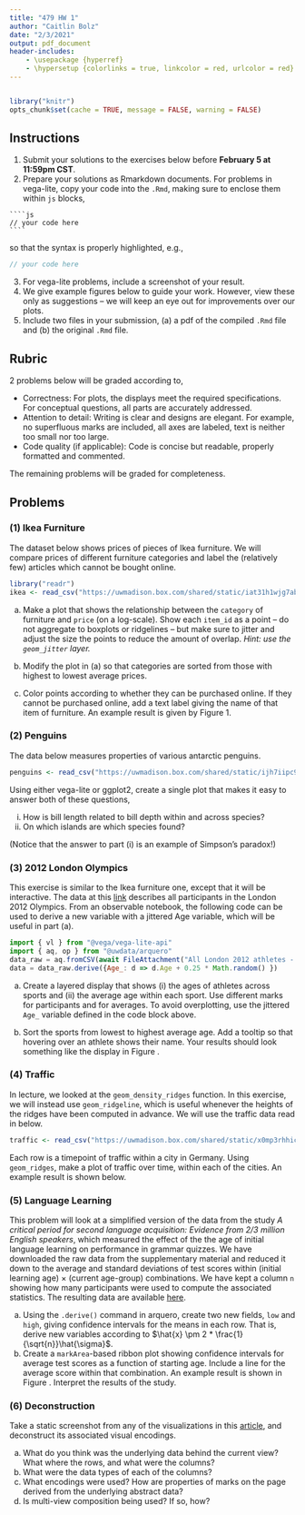```yaml
---
title: "479 HW 1"
author: "Caitlin Bolz"
date: "2/3/2021"
output: pdf_document
header-includes:
    - \usepackage {hyperref}
    - \hypersetup {colorlinks = true, linkcolor = red, urlcolor = red}
---
```


```r

```


```r
library("knitr")
opts_chunk$set(cache = TRUE, message = FALSE, warning = FALSE)
```

## Instructions

1. Submit your solutions to the exercises below before **February 5 at 11:59pm
CST**.
2. Prepare your solutions as Rmarkdown documents. For problems in vega-lite,
copy your code into the `.Rmd`, making sure to enclose them within `js` blocks,

`````
````js
// your code here
````
`````

so that the syntax is properly highlighted, e.g.,

````js
// your code here
````

3. For vega-lite problems, include a screenshot of your result.
4. We give example figures below to guide your work. However, view these only as
suggestions -- we will keep an eye out for improvements over our plots.
5. Include two files in your submission, (a) a pdf of the compiled `.Rmd` file
and (b) the original `.Rmd` file.

## Rubric

2 problems below will be graded according to,

* Correctness: For plots, the displays meet the required specifications. For
conceptual questions, all parts are accurately addressed.
* Attention to detail: Writing is clear and designs are elegant. For example, no
superfluous marks are included, all axes are labeled, text is neither too small
nor too large.
* Code quality (if applicable): Code is concise but readable, properly formatted
and commented.

The remaining problems will be graded for completeness.

## Problems

### (1) Ikea Furniture

The dataset below shows prices of pieces of Ikea furniture. We will compare
prices of different furniture categories and label the (relatively few) articles
which cannot be bought online.

```r
library("readr")
ikea <- read_csv("https://uwmadison.box.com/shared/static/iat31h1wjg7abhd2889cput7k264bdzd.csv")
```
a. Make a plot that shows the relationship between the `category` of furniture
and `price` (on a log-scale). Show each `item_id` as a point -- do not aggregate
to boxplots or ridgelines -- but make sure to jitter and adjust the size the
points to reduce the amount of overlap. _Hint: use the `geom_jitter` layer._

b. Modify the plot in (a) so that categories are sorted from those with highest
to lowest average prices.

c. Color points according to whether they can be purchased online. If they
cannot be purchased online, add a text label giving the name of that item of
furniture. An example result is given by Figure 1.

### (2) Penguins

The data below measures properties of various antarctic penguins.

```r
penguins <- read_csv("https://uwmadison.box.com/shared/static/ijh7iipc9ect1jf0z8qa2n3j7dgem1gh.csv")
```
Using either vega-lite or ggplot2, create a single plot that makes it easy to
answer both of these questions,

i) How is bill length related to bill depth within and across species? 
ii) On which islands are which species found?

(Notice that the answer to part (i) is an example of Simpson's paradox!)

### (3) 2012 London Olympics

This exercise is similar to the Ikea furniture one, except that it will be
interactive. The data at this
[link](https://uwmadison.box.com/s/rzw8h2x6dp5693gdbpgxaf2koqijo12l) describes
all participants in the London 2012 Olympics. From an observable notebook, the
following code can be used to derive a new variable with a jittered Age
variable, which will be useful in part (a).

````js
import { vl } from "@vega/vega-lite-api"
import { aq, op } from "@uwdata/arquero"
data_raw = aq.fromCSV(await FileAttachment("All London 2012 athletes - ALL ATHLETES.csv").text())
data = data_raw.derive({Age_: d => d.Age + 0.25 * Math.random() })
````

a. Create a layered display that shows (i) the ages of athletes across sports
and (ii) the average age within each sport. Use different marks for participants
and for averages. To avoid overplotting, use the jittered `Age_` variable
defined in the code block above.

b. Sort the sports from lowest to highest average age. Add a tooltip so that
hovering over an athlete shows their name. Your results should look something
like the display in Figure \ref{fig:3}.

\begin{figure}
  \centering
  \includegraphics[width=0.8\textwidth]{/Users/kris/Desktop/olympics.png}
  \caption{Example vega-lite result for Problem (3). Hovering over a tick mark
  shows the name of the athlete.}
  \label{fig:3}
\end{figure}

### (4) Traffic

In lecture, we looked at the `geom_density_ridges` function. In this exercise,
we will instead use `geom_ridgeline`, which is useful whenever the heights of the
ridges have been computed in advance. We will use the traffic data read in
below.

```r
traffic <- read_csv("https://uwmadison.box.com/shared/static/x0mp3rhhic78vufsxtgrwencchmghbdf.csv")
```

Each row is a timepoint of traffic within a city in Germany. Using
`geom_ridges`, make a plot of traffic over time, within each of the cities. An
example result is shown below.

### (5) Language Learning

This problem will look at a simplified version of the data from the study _A
critical period for second language acquisition: Evidence from 2/3 million
English speakers_, which measured the effect of the the age of initial language
learning on performance in grammar quizzes. We have downloaded the raw data from
the supplementary material and reduced it down to the average and standard
deviations of test scores within (initial learning age) $\times$ (current
age-group) combinations. We have kept a column `n` showing how many participants
were used to compute the associated statistics. The resulting data are available
[here](https://uwmadison.box.com/shared/static/m53dea9w5ipczs3d7nqdnxqxx5ao501b.csv).

a) Using the `.derive()` command in arquero, create two new fields, `low` and
`high`, giving confidence intervals for the means in each row. That is, derive
new variables according to $\hat{x} \pm 2 * \frac{1}{\sqrt{n}}\hat{\sigma}$.
b) Create a `markArea`-based ribbon plot showing confidence intervals for
average test scores as a function of starting age. Include a line for the
average score within that combination. An example result is shown in Figure
\ref{fig:5}. Interpret the results of the study.

\begin{figure}
  \centering
  \includegraphics[width=0.6\textwidth]{/Users/kris/Desktop/languages.png}
  \caption{Example result for problem (5).}
  \label{fig:5}
\end{figure}

### (6) Deconstruction

Take a static screenshot from any of the visualizations in this
[article](https://www.theguardian.com/us-news/ng-interactive/2017/dec/20/bussed-out-america-moves-homeless-people-country-study),
and deconstruct its associated visual encodings.

a) What do you think was the underlying data behind the current view? What where
the rows, and what were the columns?
b) What were the data types of each of the columns?
c) What encodings were used? How are properties of marks on the page derived
from the underlying abstract data?
c) Is multi-view composition being used? If so, how?
